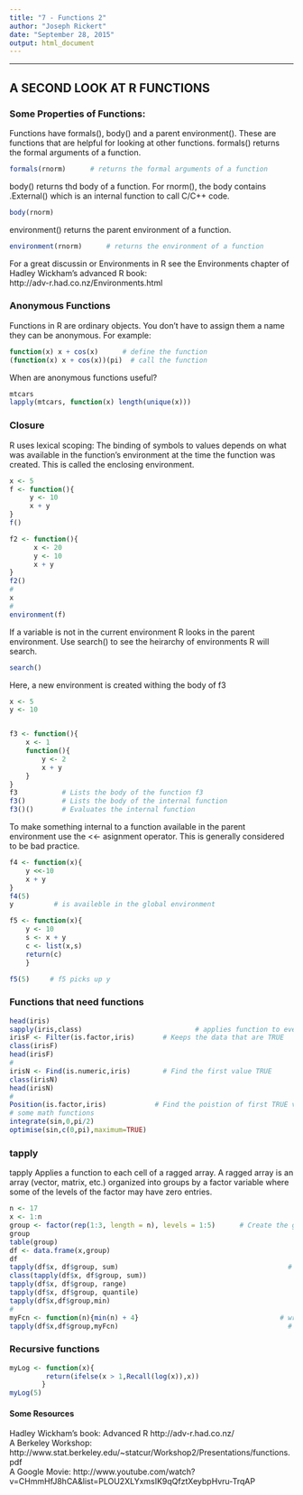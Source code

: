 ```yaml
---
title: "7 - Functions 2"
author: "Joseph Rickert"
date: "September 28, 2015"
output: html_document
---
```


---
## A SECOND LOOK AT R FUNCTIONS
### Some Properties of Functions:
Functions have formals(), body() and a parent environment(). These are functions that are helpful for looking at other functions.
formals() returns the formal arguments of a function.
```r
formals(rnorm)    	# returns the formal arguments of a function
```  
body() returns thd body of a function. For rnorm(), the body contains .External() which is an internal function to call C/C++ code.
```r
body(rnorm)
```   
environment() returns the parent environment of a function.
```r
environment(rnorm)		# returns the environment of a function
```
For a great discussin or Environments in R see the Environments chapter of Hadley Wickham's advanced R book:   
http://adv-r.had.co.nz/Environments.html  

### Anonymous Functions       
Functions in R are ordinary objects. You don't have to assign them a name they can be anonymous. For example:
```r
function(x) x + cos(x)		# define the function
(function(x) x + cos(x))(pi)  # call the function
```
When are anonymous functions useful?
```r
mtcars
lapply(mtcars, function(x) length(unique(x)))
```
### Closure  
R uses lexical scoping: The binding of symbols to values depends on what was available in the function's environment at the time the function was created. This is called the enclosing environment.
```r
x <- 5
f <- function(){
	 y <- 10
	 x + y
}
f()

f2 <- function(){
	  x <- 20
	  y <- 10
	  x + y
}
f2()
#
x
#
environment(f)
```
If a variable is not in the current environment R looks in the parent environment. Use search() to see the heirarchy of environments R will search.
```r
search()
```
Here, a new environment is created withing the body of f3
```r
x <- 5
y <- 10


f3 <- function(){
	x <- 1
	function(){
		y <- 2
		x + y
	}
}
f3           # Lists the body of the function f3
f3()         # Lists the body of the internal function
f3()()       # Evaluates the internal function
```
To make something internal to a function available in the parent environment use the <<- asignment operator. This is generally considered to be bad practice.
```r
f4 <- function(x){
	y <<-10
	x + y
}
f4(5) 
y          # is availeble in the global environment

f5 <- function(x){
	y <- 10
	s <- x + y
	c <- list(x,s)
	return(c)
	}

f5(5)     # f5 picks up y
```   
### Functions that need functions   
```r
head(iris)
sapply(iris,class)					          # applies function to every column of a data frame
irisF <- Filter(is.factor,iris)       # Keeps the data that are TRUE
class(irisF)
head(irisF)
#
irisN <- Find(is.numeric,iris)        # Find the first value TRUE
class(irisN)
head(irisN)
#
Position(is.factor,iris)            # Find the poistion of first TRUE value
# some math functions
integrate(sin,0,pi/2)
optimise(sin,c(0,pi),maximum=TRUE)  
```
### tapply
tapply Applies a function to each cell of a ragged array. A ragged array is an array (vector, matrix, etc.) organized into groups by a factor variable where some of the levels of the factor may have zero entries.   
```r
n <- 17
x <- 1:n
group <- factor(rep(1:3, length = n), levels = 1:5)		 # Create the group
group
table(group)											                     # some levels are empty
df <- data.frame(x,group)								               # build a data frame
df
tapply(df$x, df$group, sum)								             # Sum x by group
class(tapply(df$x, df$group, sum))
tapply(df$x, df$group, range)
tapply(df$x, df$group, quantile)
tapply(df$x,df$group,min)
#
myFcn <- function(n){min(n) + 4}						           # write your own function
tapply(df$x,df$group,myFcn)								             # tapply your own function   
```   
### Recursive functions
```r
myLog <- function(x){
	     return(ifelse(x > 1,Recall(log(x)),x))
		}		
myLog(5)   
```
#### Some Resources
Hadley Wickham's book: Advanced R http://adv-r.had.co.nz/   
A Berkeley Workshop: http://www.stat.berkeley.edu/~statcur/Workshop2/Presentations/functions.pdf    
A Google Movie: http://www.youtube.com/watch?v=CHmmHfJ8hCA&list=PLOU2XLYxmsIK9qQfztXeybpHvru-TrqAP
